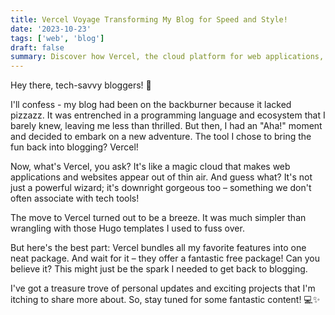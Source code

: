 ```yaml
---
title: Vercel Voyage Transforming My Blog for Speed and Style!
date: '2023-10-23'
tags: ['web', 'blog']
draft: false
summary: Discover how Vercel, the cloud platform for web applications, turned my blogging woes into "wooh!" moments. Easy migration, beautiful design, and exciting features make it a game-changer for tech enthusiasts.
---
```


Hey there, tech-savvy bloggers! 👋

I'll confess - my blog had been on the backburner because it lacked pizzazz. It was entrenched in a programming language and ecosystem that I barely knew, leaving me less than thrilled. But then, I had an "Aha!" moment and decided to embark on a new adventure. The tool I chose to bring the fun back into blogging? Vercel!

Now, what's Vercel, you ask? It's like a magic cloud that makes web applications and websites appear out of thin air. And guess what? It's not just a powerful wizard; it's downright gorgeous too – something we don't often associate with tech tools!

The move to Vercel turned out to be a breeze. It was much simpler than wrangling with those Hugo templates I used to fuss over.

But here's the best part: Vercel bundles all my favorite features into one neat package. And wait for it – they offer a fantastic free package! Can you believe it? This might just be the spark I needed to get back to blogging.

I've got a treasure trove of personal updates and exciting projects that I'm itching to share more about. So, stay tuned for some fantastic content! 💻✨
